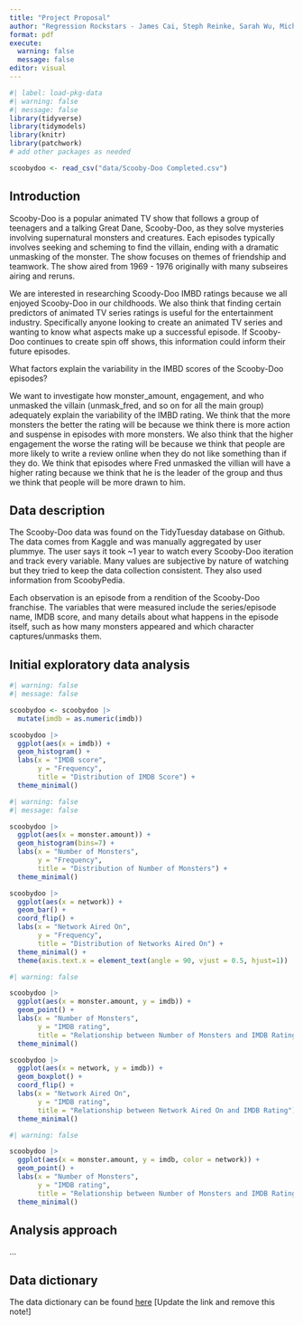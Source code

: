 ```yaml
---
title: "Project Proposal"
author: "Regression Rockstars - James Cai, Steph Reinke, Sarah Wu, Michael Zhou"
format: pdf
execute: 
  warning: false
  message: false
editor: visual
---
```


```r
#| label: load-pkg-data
#| warning: false
#| message: false
library(tidyverse)
library(tidymodels)
library(knitr) 
library(patchwork)
# add other packages as needed

scoobydoo <- read_csv("data/Scooby-Doo Completed.csv")
```

## Introduction

Scooby-Doo is a popular animated TV show that follows a group of teenagers and a talking Great Dane, Scooby-Doo, as they solve mysteries involving supernatural monsters and creatures. Each episodes typically involves seeking and scheming to find the villain, ending with a dramatic unmasking of the monster. The show focuses on themes of friendship and teamwork. The show aired from 1969 - 1976 originally with many subseires airing and reruns.

We are interested in researching Scoody-Doo IMBD ratings because we all enjoyed Scooby-Doo in our childhoods. We also think that finding certain predictors of animated TV series ratings is useful for the entertainment industry. Specifically anyone looking to create an animated TV series and wanting to know what aspects make up a successful episode. If Scooby-Doo continues to create spin off shows, this information could inform their future episodes.

What factors explain the variability in the IMBD scores of the Scooby-Doo episodes?

We want to investigate how monster_amount, engagement, and who unmasked the villain (unmask_fred, and so on for all the main group) adequately explain the variability of the IMBD rating. We think that the more monsters the better the rating will be because we think there is more action and suspense in episodes with more monsters. We also think that the higher engagement the worse the rating will be because we think that people are more likely to write a review online when they do not like something than if they do. We think that episodes where Fred unmasked the villian will have a higher rating because we think that he is the leader of the group and thus we think that people will be more drawn to him.

## Data description

The Scooby-Doo data was found on the TidyTuesday database on Github. The data comes from Kaggle and was manually aggregated by user plummye. The user says it took \~1 year to watch every Scooby-Doo iteration and track every variable. Many values are subjective by nature of watching but they tried to keep the data collection consistent. They also used information from ScoobyPedia.

Each observation is an episode from a rendition of the Scooby-Doo franchise. The variables that were measured include the series/episode name, IMDB score, and many details about what happens in the episode itself, such as how many monsters appeared and which character captures/unmasks them.

## Initial exploratory data analysis

```r
#| warning: false
#| message: false

scoobydoo <- scoobydoo |>
  mutate(imdb = as.numeric(imdb))

scoobydoo |>
  ggplot(aes(x = imdb)) +
  geom_histogram() +
  labs(x = "IMDB score",
       y = "Frequency",
       title = "Distribution of IMDB Score") +
  theme_minimal()
```

```r

#| warning: false
#| message: false

scoobydoo |>
  ggplot(aes(x = monster.amount)) +
  geom_histogram(bins=7) +
  labs(x = "Number of Monsters",
       y = "Frequency",
       title = "Distribution of Number of Monsters") +
  theme_minimal()
```

```r

scoobydoo |>
  ggplot(aes(x = network)) +
  geom_bar() +
  coord_flip() +
  labs(x = "Network Aired On",
       y = "Frequency",
       title = "Distribution of Networks Aired On") +
  theme_minimal() +
  theme(axis.text.x = element_text(angle = 90, vjust = 0.5, hjust=1))
```

```r
#| warning: false

scoobydoo |>
  ggplot(aes(x = monster.amount, y = imdb)) +
  geom_point() +
  labs(x = "Number of Monsters",
       y = "IMDB rating",
       title = "Relationship between Number of Monsters and IMDB Rating") +
  theme_minimal()
```

```r

scoobydoo |>
  ggplot(aes(x = network, y = imdb)) +
  geom_boxplot() +
  coord_flip() +
  labs(x = "Network Aired On",
       y = "IMDB rating",
       title = "Relationship between Network Aired On and IMDB Rating") +
  theme_minimal()
```

```r
#| warning: false

scoobydoo |>
  ggplot(aes(x = monster.amount, y = imdb, color = network)) +
  geom_point() +
  labs(x = "Number of Monsters",
       y = "IMDB rating",
       title = "Relationship between Number of Monsters and IMDB Rating") +
  theme_minimal()
```

## Analysis approach

...

## Data dictionary

The data dictionary can be found [here](ADD%20LINK!!!) \[Update the link and remove this note!\]

